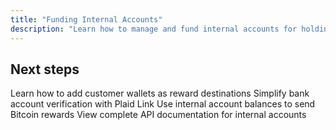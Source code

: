 ```yaml
---
title: "Funding Internal Accounts"
description: "Learn how to manage and fund internal accounts for holding platform and customer funds"
---
```



<InternalAccounts />

## Next steps

<CardGroup cols={2}>
<Card title="External accounts" icon="building-columns" href="/payouts-and-b2b/depositing-funds/external-accounts">
Learn how to add customer wallets as reward destinations
</Card>

<Card title="Plaid integration" icon="link" href="/payouts-and-b2b/depositing-funds/plaid">
Simplify bank account verification with Plaid Link
</Card>

<Card title="Cross-currency transfers" icon="earth-americas" href="/rewards/developer-guides/distributing-rewards">
Use internal account balances to send Bitcoin rewards
</Card>

<Card title="API Reference" icon="code" href="/api-reference">
View complete API documentation for internal accounts
</Card>
</CardGroup>
